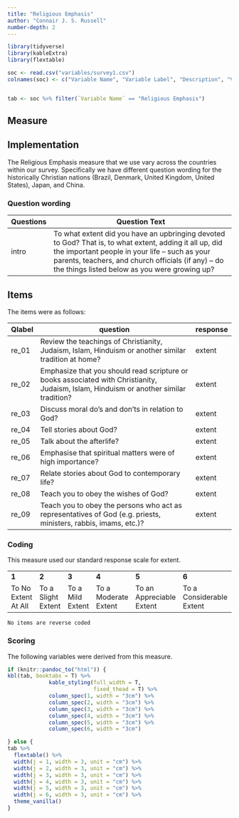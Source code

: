 ```yaml
---
title: "Religious Emphasis"
author: "Connair J. S. Russell"
number-depth: 2
---
```


```r

library(tidyverse)
library(kableExtra)
library(flextable)

soc <- read.csv("variables/survey1.csv")
colnames(soc) <- c("Variable Name", "Variable Label", "Description", "Variable Type", "Source (Section)", "Definition")


tab <- soc %>% filter(`Variable Name` == "Religious Emphasis")

```

## Measure

## Implementation

The Religious Emphasis measure that we use vary across the countries within our survey. Specifically we have different question wording for the historically Christian nations (Brazil, Denmark, United Kingdom, United States), Japan, and China.

### Question wording {.unnumbered}

| Questions | Question Text                                                                                                                                                                                                                                                     |
|-----------|-------------------------------------------------------------------------------------------------------------------------------------------------------------------------------------------------------------------------------------------------------------------|
| intro     | To what extent did you have an upbringing devoted to God? That is, to what extent, adding it all up, did the important people in your life -- such as your parents, teachers, and church officials (if any) -- do the things listed below as you were growing up? |

## Items

The items were as follows:

| Qlabel | question                                                                                                                               | response |
|--------|----------------------------------------------------------------------------------------------------------------------------------------|----------|
| re_01  | Review the teachings of Christianity, Judaism, Islam, Hinduism or another similar tradition at home?                                   | extent   |
| re_02  | Emphasize that you should read scripture or books associated with Christianity, Judaism, Islam, Hinduism or another similar tradition? | extent   |
| re_03  | Discuss moral do's and don'ts in relation to God?                                                                                      | extent   |
| re_04  | Tell stories about God?                                                                                                                | extent   |
| re_05  | Talk about the afterlife?                                                                                                              | extent   |
| re_06  | Emphasise that spiritual matters were of high importance?                                                                              | extent   |
| re_07  | Relate stories about God to contemporary life?                                                                                         | extent   |
| re_08  | Teach you to obey the wishes of God?                                                                                                   | extent   |
| re_09  | Teach you to obey the persons who act as representatives of God (e.g. priests, ministers, rabbis, imams, etc.)?                        | extent   |


### Coding {.unnumbered}

This measure used our standard response scale for extent.

|                     |                    |                  |                      |                          |                          |                   |
|---------------------|--------------------|------------------|----------------------|--------------------------|--------------------------|-------------------|
| **1**               | **2**              | **3**            | **4**                | **5**                    | **6**                    | **7**             |
| To No Extent At All | To a Slight Extent | To a Mild Extent | To a Moderate Extent | To an Appreciable Extent | To a Considerable Extent | To a Great Extent |

`No items are reverse coded`

### Scoring

The following variables were derived from this measure.

```r
if (knitr::pandoc_to("html")) {
kbl(tab, booktabs = T) %>%
             kable_styling(full_width = T,
                           fixed_thead = T) %>%
             column_spec(1, width = "3cm") %>%
             column_spec(2, width = "3cm") %>%
             column_spec(3, width = "3cm") %>%
             column_spec(4, width = "3cm") %>%
             column_spec(5, width = "3cm") %>%
             column_spec(6, width = "3cm") 

} else {
tab %>%
  flextable() %>%
  width(j = 1, width = 3, unit = "cm") %>%
  width(j = 2, width = 3, unit = "cm") %>%
  width(j = 3, width = 3, unit = "cm") %>%
  width(j = 4, width = 3, unit = "cm") %>%
  width(j = 5, width = 3, unit = "cm") %>%
  width(j = 6, width = 3, unit = "cm") %>%
  theme_vanilla()
}
```
